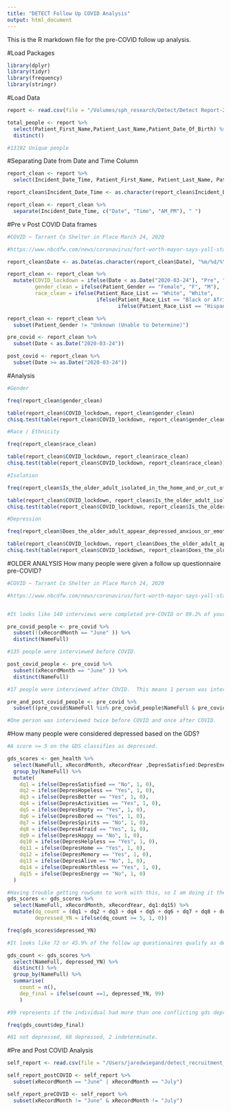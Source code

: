 ```yaml
---
title: "DETECT Follow Up COVID Analysis"
output: html_document
---
```


This is the R markdown file for the pre-COVID follow up analysis.

#Load Packages
```r
library(dplyr)
library(tidyr)
library(frequency)
library(stringr)
```

#Load Data 
```r
report <- read.csv(file = "/Volumes/sph_research/Detect/Detect Report-2020_07_28_174142.csv")

total_people <- report %>%
  select(Patient_First_Name,Patient_Last_Name,Patient_Date_Of_Birth) %>%
  distinct()

#13192 Unique people                         

```

#Separating Date from Date and Time Column
```r
report_clean <- report %>%
  select(Incident_Date_Time, Patient_First_Name, Patient_Last_Name, Patient_Age, Patient_Gender, Patient_Race_List, Is_the_older_adult_isolated_in_the_home_and_or_cut_off_from_needed_social_networks_or_supports_, Does_the_older_adult_appear_depressed_anxious_or_emotionally_distressed_for_reasons_other_than_their_immediate_medical_condition) 

report_clean$Incident_Date_Time <- as.character(report_clean$Incident_Date_Time)

report_clean <- report_clean %>%
  separate(Incident_Date_Time, c("Date", "Time", "AM_PM"), " ")
```

#Pre v Post COVID Data frames
```r
#COVID ~ Tarrant Co Shelter in Place March 24, 2020

#https://www.nbcdfw.com/news/coronavirus/fort-worth-mayor-says-yall-stay-safe-yall-stay-healthy-yall-stay-home-stricter-response-coming-tuesday/2337225/

report_clean$Date <- as.Date(as.character(report_clean$Date), "%m/%d/%Y")

report_clean <- report_clean %>%
  mutate(COVID_lockdown = ifelse(Date < as.Date("2020-03-24"), "Pre", "Post"),
         gender_clean = ifelse(Patient_Gender == "Female", "F", "M"),
         race_clean = ifelse(Patient_Race_List == "White", "White",
                             ifelse(Patient_Race_List == "Black or African American", "Black",
                                    ifelse(Patient_Race_List == "Hispanic or Latino", "Hispanic", "Other"))))

report_clean <- report_clean %>%
  subset(Patient_Gender != "Unknown (Unable to Determine)")

pre_covid <- report_clean %>%
  subset(Date < as.Date("2020-03-24"))

post_covid <- report_clean %>%
  subset(Date >= as.Date("2020-03-24"))

```

#Analysis
```r
#Gender

freq(report_clean$gender_clean)

table(report_clean$COVID_lockdown, report_clean$gender_clean)
chisq.test(table(report_clean$COVID_lockdown, report_clean$gender_clean))

#Race / Ethnicity

freq(report_clean$race_clean)

table(report_clean$COVID_lockdown, report_clean$race_clean)
chisq.test(table(report_clean$COVID_lockdown, report_clean$race_clean))

#Isolation

freq(report_clean$Is_the_older_adult_isolated_in_the_home_and_or_cut_off_from_needed_social_networks_or_supports_)

table(report_clean$COVID_lockdown, report_clean$Is_the_older_adult_isolated_in_the_home_and_or_cut_off_from_needed_social_networks_or_supports_)
chisq.test(table(report_clean$COVID_lockdown, report_clean$Is_the_older_adult_isolated_in_the_home_and_or_cut_off_from_needed_social_networks_or_supports_))

#Depression

freq(report_clean$Does_the_older_adult_appear_depressed_anxious_or_emotionally_distressed_for_reasons_other_than_their_immediate_medical_condition)

table(report_clean$COVID_lockdown, report_clean$Does_the_older_adult_appear_depressed_anxious_or_emotionally_distressed_for_reasons_other_than_their_immediate_medical_condition)
chisq.test(table(report_clean$COVID_lockdown, report_clean$Does_the_older_adult_appear_depressed_anxious_or_emotionally_distressed_for_reasons_other_than_their_immediate_medical_condition))

```


#OLDER ANALYSIS How many people were given a follow up questionnaire pre-COVID?
```r
#COVID ~ Tarrant Co Shelter in Place March 24, 2020

#https://www.nbcdfw.com/news/coronavirus/fort-worth-mayor-says-yall-stay-safe-yall-stay-healthy-yall-stay-home-stricter-response-coming-tuesday/2337225/


#It looks like 140 interviews were completed pre-COVID or 89.2% of your total interviews.

pre_covid_people <- pre_covid %>%
  subset(!(xRecordMonth == "June" )) %>%
  distinct(NameFull)

#135 people were interviewed before COVID.

post_covid_people <- pre_covid %>%
  subset((xRecordMonth == "June" )) %>%
  distinct(NameFull)

#17 people were interviewed after COVID.  This means 1 person was interviewed before and after COVID.

pre_and_post_covid_people <- pre_covid %>%
  subset((pre_covid$NameFull %in% pre_covid_people$NameFull & pre_covid$NameFull %in% post_covid_people$NameFull))

#One person was interviewed twice before COVID and once after COVID.

```

#How many people were considered depressed based on the GDS?
```r
#A score >= 5 on the GDS classifies as depressed.

gds_scores <- gen_health %>%
  select(NameFull, xRecordMonth, xRecordYear ,DepresSatisfied:DepresEnergy) %>%
  group_by(NameFull) %>%
  mutate(
    dq1 = ifelse(DepresSatisfied == "No", 1, 0),
    dq2 = ifelse(DepresHopeless == "Yes", 1, 0),
    dq3 = ifelse(DepresBetter == "Yes", 1, 0),
    dq4 = ifelse(DepresActivities == "Yes", 1, 0),
    dq5 = ifelse(DepresEmpty == "Yes", 1, 0),
    dq6 = ifelse(DepresBored == "Yes", 1, 0),
    dq7 = ifelse(DepresSpirits == "No", 1, 0),
    dq8 = ifelse(DepresAfraid == "Yes", 1, 0),
    dq9 = ifelse(DepresHappy == "No", 1, 0),
    dq10 = ifelse(DepresHelpless == "Yes", 1, 0),
    dq11 = ifelse(DepresHome == "Yes", 1, 0),
    dq12 = ifelse(DepresMemory == "Yes", 1, 0),
    dq13 = ifelse(DepresAlive == "No", 1, 0),
    dq14 = ifelse(DepresWorthless == "Yes", 1, 0),
    dq15 = ifelse(DepresEnergy == "No", 1, 0)
  )

#Having trouble getting rowSums to work with this, so I am doing it the harder way.
gds_scores <- gds_scores %>%
  select(NameFull, xRecordMonth, xRecordYear, dq1:dq15) %>%
  mutate(dq_count = (dq1 + dq2 + dq3 + dq4 + dq5 + dq6 + dq7 + dq8 + dq9 + dq10 + dq11 + dq12 + dq13 + dq14 + dq15),
         depressed_YN = ifelse(dq_count >= 5, 1, 0))

freq(gds_scores$depressed_YN)

#It looks like 72 or 45.9% of the follow up questionaires qualify as depressed.

gds_count <- gds_scores %>%
  select(NameFull, depressed_YN) %>%
  distinct() %>%
  group_by(NameFull) %>%
  summarise(
    count = n(),
    dep_final = ifelse(count ==1, depressed_YN, 99)
    )

#99 represents if the individual had more than one conflicting gds depression conclusion.

freq(gds_count$dep_final)

#81 not depressed, 68 depressed, 2 indeterminate.
```

#Pre and Post COVID Analysis
```r
self_report <- read.csv(file = "/Users/jaredwiegand/detect_recruitment_dashboard/data/Self Report.csv")

self_report_postCOVID <- self_report %>%
  subset(xRecordMonth == "June" | xRecordMonth == "July")

self_report_preCOVID <- self_report %>%
  subset(xRecordMonth != "June" & xRecordMonth != "July")
```

